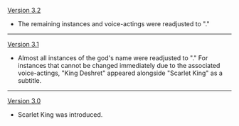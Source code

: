 {{Change History/Header}}
[[Version 3.2]]
* The remaining instances and voice-actings were readjusted to "{{Highlight|King Deshret}}."
----
[[Version 3.1]]
* Almost all instances of the god's name were readjusted to "{{Highlight|King Deshret}}." For instances that cannot be changed immediately due to the associated voice-actings, "King Deshret" appeared alongside "Scarlet King" as a subtitle.
----
[[Version 3.0]]
* Scarlet King was introduced.